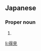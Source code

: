 ==Japanese==
{{ja-kanjitab|とく|み}}

===Proper noun===
{{ja-pos|とくみ|proper}}

# {{given name|male|lang=ja|sort=とくみ}}

[[li:得見]]